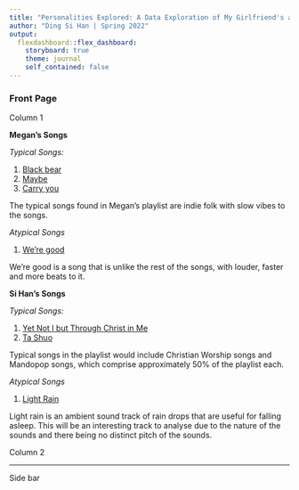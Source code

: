 ```yaml
---
title: "Personalities Explored: A Data Exploration of My Girlfriend's and My Spotify Top 50 Songs"
author: "Ding Si Han | Spring 2022"
output: 
  flexdashboard::flex_dashboard:
    storyboard: true
    theme: journal
    self_contained: false
---
```





### Front Page

<div class="row">
  <div class="col-md-6" markdown="1">
  Column 1

**Megan's Songs**

*Typical Songs:*

1. [Black bear](https://open.spotify.com/track/2BuMmK2Yguu6vQf1PJ2xQu?si=b0a95a9035b64ca4)
2. [Maybe](https://open.spotify.com/track/5tOUTNlLFd5u5xPt3unOVp?si=449cf9c5ff244d50)
3. [Carry you](https://open.spotify.com/track/0u4rkpmNtgcFxYHepnVF4v?si=08bfe49d1774442e)

The typical songs found in Megan's playlist are indie folk with slow vibes to the songs.

*Atypical Songs*

1. [We’re good](https://open.spotify.com/track/1diS6nkxMQc3wwC4G1j0bh?si=f426a1a347e5402a)

We're good is a song that is unlike the rest of the songs, with louder, faster and more beats to it.
  </div>
  <div class="col-md-6" markdown="1">


**Si Han's Songs**

*Typical Songs:*

1. [Yet Not I but Through Christ in Me](https://open.spotify.com/track/439tGS9rVbyTjj5SmneD56?si=ee649e2657664910)
2. [Ta Shuo](https://open.spotify.com/track/632VyMrvhsHIsO4zq9khts?si=bb87253cfc654d1b)

Typical songs in the playlist would include Christian Worship songs and Mandopop songs, which comprise approximately 50% of the playlist each.

*Atypical Songs*

1. [Light Rain](https://open.spotify.com/track/3BA4y1ENVDOeT7XP82sk09?si=bfae484a270d4d00)

Light rain is an ambient sound track of rain drops that are useful for falling asleep. This will be an interesting track to analyse due to the nature of the sounds and there being no distinct pitch of the sounds.

  Column 2
  </div>
</div>


***

Side bar


